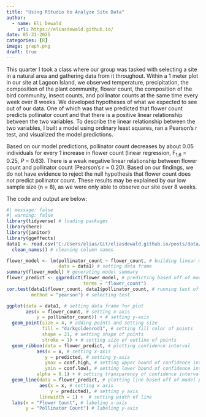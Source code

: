 ```yaml
---
title: "Using RStudio to Analyze Site Data"
author:
  - name: Eli Dewald
    url: https://eliasdewald.github.io/
date: 05-31-2025
categories: [R]
image: graph.png
draft: true
---
```


This quarter I took a class where our group was tasked with selecting a site in a natural area and gathering data from it throughout. Within a 1 meter plot in our site at Lagoon Island, we observed temperature, precipitation, the composition of the plant community, flower count, the composition of the bird community, insect counts, and pollinator counts at the same time every week over 8 weeks. We developed hypotheses of what we expected to see out of our data. One of which was that we predicted that flower count predicts pollinator count and that there is a positive linear relationship between the two variables. To describe the linear relationship between the two variables, I built a model using ordinary least squares, ran a Pearson's r test, and visualized the model predictions.

Based on our model predictions, pollinator count decreases by about 0.05 \pm 0.10 individuals for every 1 increase in flower count (linear regression, F~1,6~ = 0.25, *P* = 0.63). There is a weak negative linear relationship between flower count and pollinator count (Pearson's r = 0.20). Based on our findings, we do not have evidence to reject the null hypothesis that flower count does not predict pollinator count. These results may be explained by our low sample size (n = 8), as we were only able to observe our site over 8 weeks.


The code and output are below:

```r
#| message: false
#| warning: false
library(tidyverse) # loading packages
library(here)
library(janitor)
library(ggeffects)
data1 <- read.csv("C:/Users/elias/Git/eliasdewald.github.io/posts/data/ES-153_Data.csv") |> # creating new object by reading in data
  clean_names() # cleaning column names
```

```r
flower_model <- lm(pollinator_count ~ flower_count, # building linear model where pollinator count is predicted by flower count
                   data = data1) # setting data frame
summary(flower_model) # generating model summary
flower_predict <- ggpredict(flower_model, # predicting based off of model
                            terms = "flower_count") 
cor.test(data1$flower_count, data1$pollinator_count, # running test of correlation between flower count and pollinator count
         method = "pearson") # selecting test
```

```r
ggplot(data = data1, # setting data frame for plot
       aes(x = flower_count, # setting x-axis
           y = pollinator_count)) + # setting y-axis
  geom_point(size = 4, # adding points and setting size
             fill = "darkgoldenrod1", # setting fill color of points
             shape = 21, # setting shape of points
             stroke = 1) + # setting size of outline of points
  geom_ribbon(data = flower_predict, # plotting confidence interval
           aes(x = x, # setting x-axis
              y = predicted, # setting y-axis
              ymax = conf.high, # setting upper bound of confidence interval
              ymin = conf.low), # setting lower bound of confidence interval
           alpha = 0.1) + # setting transparency of confidence interval
  geom_line(data = flower_predict, # plotting line based off of model predictions
            aes(x = x, # setting x axis
                y = predicted), # setting y axis
            linewidth = 1) +  # setting width of line
  labs(x = "Flower Count", # labeling x-axis
       y = "Pollinator Count") # labeling y-axis
```
